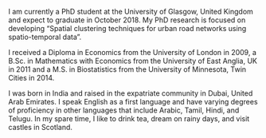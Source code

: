 I am currently a PhD student at the University of Glasgow, United Kingdom and expect to graduate in October 2018.  My PhD research is focused on  developing "Spatial clustering techniques for  urban road networks using spatio-temporal data".

I received a Diploma in Economics from the University of London in 2009, a B.Sc. in Mathematics with Economics from the University of East Anglia, UK in 2011 and a M.S. in Biostatistics from the University of Minnesota, Twin Cities in 2014. 

I was born in India and raised in the expatriate community in Dubai, United Arab Emirates. I speak English as a first language and have varying degrees of proficiency in other languages that include Arabic, Tamil, Hindi, and Telugu. In my spare time, I like to drink tea, dream on rainy days, and visit castles in Scotland.
